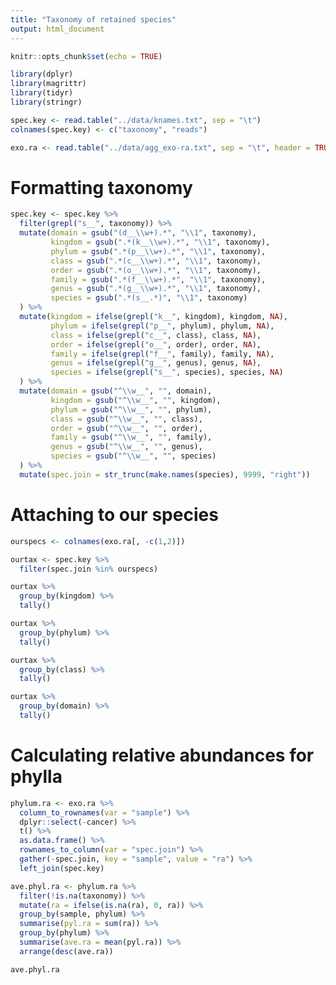 ```yaml
---
title: "Taxonomy of retained species"
output: html_document
---
```


```r
knitr::opts_chunk$set(echo = TRUE)

library(dplyr)
library(magrittr)
library(tidyr)
library(stringr)
```

```r
spec.key <- read.table("../data/knames.txt", sep = "\t")
colnames(spec.key) <- c("taxonomy", "reads")

exo.ra <- read.table("../data/agg_exo-ra.txt", sep = "\t", header = TRUE)
```

# Formatting taxonomy

```r
spec.key <- spec.key %>%
  filter(grepl("s__", taxonomy)) %>%
  mutate(domain = gsub("(d__\\w+).*", "\\1", taxonomy),
         kingdom = gsub(".*(k__\\w+).*", "\\1", taxonomy),
         phylum = gsub(".*(p__\\w+).*", "\\1", taxonomy),
         class = gsub(".*(c__\\w+).*", "\\1", taxonomy),
         order = gsub(".*(o__\\w+).*", "\\1", taxonomy),
         family = gsub(".*(f__\\w+).*", "\\1", taxonomy),
         genus = gsub(".*(g__\\w+).*", "\\1", taxonomy),
         species = gsub(".*(s__.*)", "\\1", taxonomy)
  ) %>%
  mutate(kingdom = ifelse(grepl("k__", kingdom), kingdom, NA),
         phylum = ifelse(grepl("p__", phylum), phylum, NA),
         class = ifelse(grepl("c__", class), class, NA),
         order = ifelse(grepl("o__", order), order, NA),
         family = ifelse(grepl("f__", family), family, NA),
         genus = ifelse(grepl("g__", genus), genus, NA),
         species = ifelse(grepl("s__", species), species, NA)
  ) %>%
  mutate(domain = gsub("^\\w__", "", domain),
         kingdom = gsub("^\\w__", "", kingdom),
         phylum = gsub("^\\w__", "", phylum),
         class = gsub("^\\w__", "", class),
         order = gsub("^\\w__", "", order),
         family = gsub("^\\w__", "", family),
         genus = gsub("^\\w__", "", genus),
         species = gsub("^\\w__", "", species)
  ) %>%
  mutate(spec.join = str_trunc(make.names(species), 9999, "right"))

```

# Attaching to our species
```r
ourspecs <- colnames(exo.ra[, -c(1,2)])

ourtax <- spec.key %>%
  filter(spec.join %in% ourspecs) 
```

```r
ourtax %>%
  group_by(kingdom) %>%
  tally()

ourtax %>%
  group_by(phylum) %>%
  tally()

ourtax %>%
  group_by(class) %>%
  tally()


```

```r
ourtax %>%
  group_by(domain) %>%
  tally()
```

# Calculating relative abundances for phylla
```r
phylum.ra <- exo.ra %>%
  column_to_rownames(var = "sample") %>%
  dplyr::select(-cancer) %>%
  t() %>%
  as.data.frame() %>%
  rownames_to_column(var = "spec.join") %>%
  gather(-spec.join, key = "sample", value = "ra") %>%
  left_join(spec.key)
```

```r
ave.phyl.ra <- phylum.ra %>%
  filter(!is.na(taxonomy)) %>%
  mutate(ra = ifelse(is.na(ra), 0, ra)) %>%
  group_by(sample, phylum) %>%
  summarise(pyl.ra = sum(ra)) %>%
  group_by(phylum) %>%
  summarise(ave.ra = mean(pyl.ra)) %>%
  arrange(desc(ave.ra))
```

```r
ave.phyl.ra
```